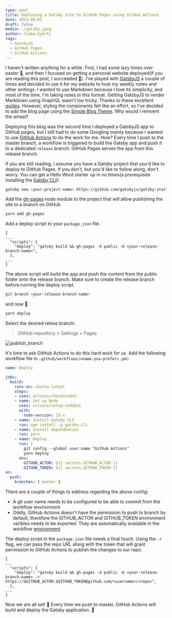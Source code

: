 ```yaml
---
type: post
title: Deploying a Gatsby site to GitHub Pages using GitHub Actions
date: 2021-04-02
draft: false
media: ./gatsby.jpeg
author: Csaba Gyõrfi
tags:
  - GatsbyJS
  - GitHub Pages
  - GitHub Actions
---
```


I haven't written anything for a while. First, I had some lazy times over easter 🐰, and then I focused on getting a personal website deployed(if you are reading this post, I succeeded 🎉). I've played with [GatsbyJS](https://www.gatsbyjs.com/) a couple of times and decided to use it for my website to host my weekly notes and other writings. I wanted to use Markdown because I love its simplicity, and most of the time, I'm taking notes in this format. Getting GatsbyJS to render Markdown using GraphQL wasn't too tricky. Thanks to these excellent [guides](https://www.gatsbyjs.com/docs/how-to/routing/adding-markdown-pages/). However, styling the components felt like an effort, so I've decided to add the blog page using the [Simple Blog Theme](https://github.com/itsabdessalam/gatsby-theme-simple-blog). Why would I reinvent the wheel? 

Deploying this blog was the second time I deployed a GatsbyJS app to GitHub pages, but I still had to do some Googling mainly because I wanted to use [GitHub Actions](https://github.com/features/actions) to do the work for me. How? Every time I push to the master branch, a workflow is triggered to build the Gatsby app and push it to a dedicated `release` branch. GitHub Pages serves the app from this release branch. 

If you are still reading, I assume you have a Gatsby project that you'd like to deploy to GitHub Pages. If you don't, but you'd like to follow along, don't worry. You can get a Hello Word starter up in no times(a prerequisite installing the [Gatsby CLI](https://www.gatsbyjs.com/docs/reference/gatsby-cli/)):

```bash
gatsby new <your-project-name> https://github.com/gatsbyjs/gatsby-starter-hello-world
```

Add the [gh-pages](https://www.npmjs.com/package/gh-pages) node module to the project that will allow publishing the site to a branch on GitHub

```bash
yarn add gh-pages
```

Add a deploy script to your `package.json` file.

```JS
{
...
  "scripts": {
    "deploy": "gatsby build && gh-pages -d public -b <your-release-branch-name>",
  },
...
}
```

The above script will build the app and push the content from the public folder onto the release branch. Make sure to create the release branch before running the deploy script.

```bash
git branch <your-release-branch-name>
```

and now 🚀

```bash
yarn deploy
```

Select the desired relese branch: 
> GitHub repository > Settings > Pages

![publish_branch](publish_branch.png)

It's time to ask GitHub Actions to do this hard work for us. Add the following workflow file in `.github/workflows/<name-you-prefer>.yml`:

```yaml
name: Deploy

jobs:
  build:
    runs-on: ubuntu-latest
    steps:
    - uses: actions/checkout@v2
    - name: Set up Node
      uses: actions/setup-node@v1
      with:
        node-version: 15.x
    - name: Install Gatsby CLI
      run: npm install -g gatsby-cli
    - name: Install dependencies
      run: yarn
    - name: Deploy
      run: |
        git config --global user.name "Github Actions"
        yarn deploy
      env:
        GITHUB_ACTOR: ${{ secrets.GITHUB_ACTOR }}
        GITHUB_TOKEN: ${{ secrets.GITHUB_TOKEN }}
on:
  push:
    branches: [ master ]
```

There are a couple of things to address regarding the above config:
- A git user name needs to be configured to be able to commit from the workflow environment
- Oddly, GitHub Actions doesn't have the permission to push to branch by default, therefore the GITHUB_ACTOR and GITHUB_TOKEN environment varibles needs to be exported. They are automatically available in the workflow [environment](https://docs.github.com/en/actions/reference/context-and-expression-syntax-for-github-actions). 

The deploy script in the `package.json` file needs a final touch. Using the `-r` flag, we can pass the repo URL along with the token that will grant permission to GitHub Actions to publish the changes to our repo.

```JS
{
...
  "scripts": {
    "deploy": "gatsby build && gh-pages -d public -b <your-release-branch-name> -r https://$GITHUB_ACTOR:$GITHUB_TOKEN@github.com/<username>/<repo>",
  },
...
}
```

Now we are all set! 🎉 Every time we push to master, GitHub Actions will build and deploy the Gatsby application. 🤖
